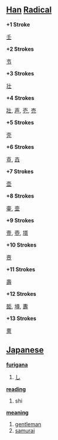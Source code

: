 == [[Han]] [[Radical]] ==

'''+1 Stroke'''

[[壬]]

'''+2 Strokes'''

[[壭]]

'''+3 Strokes'''

[[壮]]

'''+4 Strokes'''

[[壯]], [[声]], [[壱]], [[売]]

'''+5 Strokes'''

[[壳]]

'''+6 Strokes'''

[[壴]], [[壵]]

'''+7 Strokes'''

[[壶]]

'''+8 Strokes'''

[[壷]], [[壸]]

'''+9 Strokes'''

[[壹]], [[壺]], [[壻]]

'''+10 Strokes'''

[[壼]]

'''+11 Strokes'''

[[壽]]

'''+12 Strokes'''

[[壾]], [[壿]], [[夀]]

'''+13 Strokes'''

[[夁]]

== [[Japanese]] ==                                          

'''[[furigana]]'''
# [[し]]

'''[[reading]]'''
# shi

'''[[meaning]]'''
# [[gentleman]]
# [[samurai]]